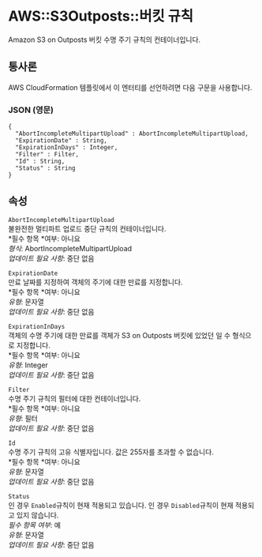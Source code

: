 # AWS::S3Outposts::버킷 규칙

Amazon S3 on Outposts 버킷 수명 주기 규칙의 컨테이너입니다.

## 통사론

AWS CloudFormation 템플릿에서 이 엔터티를 선언하려면 다음 구문을 사용합니다.

### JSON (영문)

```
{
  "AbortIncompleteMultipartUpload" : AbortIncompleteMultipartUpload,
  "ExpirationDate" : String,
  "ExpirationInDays" : Integer,
  "Filter" : Filter,
  "Id" : String,
  "Status" : String
}
```

## 속성

`AbortIncompleteMultipartUpload`  
불완전한 멀티파트 업로드 중단 규칙의 컨테이너입니다.  
*필수 항목 *여부: 아니요  
_형식_: AbortIncompleteMultipartUpload  
_업데이트 필요 사항_: 중단 없음

`ExpirationDate`  
만료 날짜를 지정하여 객체의 주기에 대한 만료를 지정합니다.  
*필수 항목 *여부: 아니요  
_유형_: 문자열  
_업데이트 필요 사항_: 중단 없음

`ExpirationInDays`  
객체의 수명 주기에 대한 만료를 객체가 S3 on Outposts 버킷에 있었던 일 수 형식으로 지정합니다.  
*필수 항목 *여부: 아니요  
_유형_: Integer  
_업데이트 필요 사항_: 중단 없음

`Filter`  
수명 주기 규칙의 필터에 대한 컨테이너입니다.  
*필수 항목 *여부: 아니요  
_유형_: 필터  
_업데이트 필요 사항_: 중단 없음

`Id`  
 수명 주기 규칙의 고유 식별자입니다. 값은 255자를 초과할 수 없습니다.  
*필수 항목 *여부: 아니요  
_유형_: 문자열  
_업데이트 필요 사항_: 중단 없음

`Status`  
인 경우 `Enabled`규칙이 현재 적용되고 있습니다. 인 경우 `Disabled`규칙이 현재 적용되고 있지 않습니다.  
_필수 항목 여부_: 예  
_유형_: 문자열  
_업데이트 필요 사항_: 중단 없음
